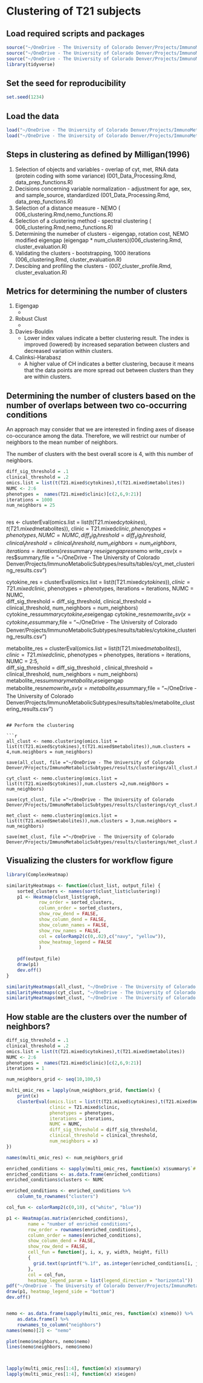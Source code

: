 # Clustering of T21 subjects

## Load required scripts and packages
```r
source("~/OneDrive - The University of Colorado Denver/Projects/ImmunoMetabolicSubtypes/R/data_prep_functions.R")
source("~/OneDrive - The University of Colorado Denver/Projects/ImmunoMetabolicSubtypes/R/nemo_functions.R")
source("~/OneDrive - The University of Colorado Denver/Projects/ImmunoMetabolicSubtypes/R/cluster_evaluation.R")
library(tidyverse)
```

## Set the seed for reproducibility

``` r
set.seed(1234)
```

## Load the data
```r
load("~/OneDrive - The University of Colorado Denver/Projects/ImmunoMetabolicSubtypes/data/processed/T21_standardized_cyt_met.RData")
load("~/OneDrive - The University of Colorado Denver/Projects/ImmunoMetabolicSubtypes/data/processed/processed_transcriptome.RData")
```

## Steps in clustering as defined by Milligan(1996)

1. Selection of objects and variables - overlap of cyt, met, RNA data (protein coding with some variance) (001_Data_Processing.Rmd, data_prep_functions.R)
2. Decisions concerning variable normalization - adjustment for age, sex, and sample_source, standardized (001_Data_Processing.Rmd, data_prep_functions.R)
3. Selection of a distance measure - NEMO ( 006_clustering.Rmd,nemo_functions.R)
4. Selection of a clustering method - spectral clustering ( 006_clustering.Rmd,nemo_functions.R)
5. Determining the numeber of clusters - eigengap, rotation cost, NEMO modified eigengap (eigengap * num_clusters)(006_clustering.Rmd, cluster_evaluation.R)
6. Validating the clusters - bootstrapping, 1000 iterations (006_clustering.Rmd, cluster_evaluation.R)
7. Descibing and profiling the clusters - (007_cluster_profile.Rmd, cluster_evaluation.R) 


## Metrics for determining the number of clusters
1. Eigengap
	* 
2. Robust Clust
   *
3. Davies-Bouldin
   * Lower index values indicate a better clustering result. The index is improved (lowered) by increased separation between clusters and decreased variation within clusters.
4. Calinksi-Harabasz
   * A higher value of CH indicates a better clustering, because it means that the data points are more spread out between clusters than they are within clusters.

## Determining the number of clusters based on the number of overlaps between two co-occurring conditions


An  approach may consider that we are interested in finding axes of disease co-occurance among the data. Therefore, we will restrict our number of neighbors to the mean number of neighbors. 

The number of clusters with the best overall score is 4, with this number of neighbors. 

```r
diff_sig_threshold = .1
clinical_threshold = .2
omics.list = list(t(T21.mixed$cytokines),t(T21.mixed$metabolites))
NUMC <- 2:6
phenotypes =  names(T21.mixed$clinic)[c(2,6,9:21)]
iterations = 1000
num_neighbors = 25

```

``` r

```

res <- clusterEval(omics.list = list(t(T21.mixed$cytokines),t(T21.mixed$metabolites)),
                clinic = T21.mixed$clinic,
                phenotypes = phenotypes,
                NUMC = NUMC,  
                diff_sig_threshold = diff_sig_threshold,
                clinical_threshold = clinical_threshold,
                num_neighbors = num_neighbors,
                iterations = iterations)
res$summary
res$eigengap
res$nemo
write_csv(x = res$summary,file = "~/OneDrive - The University of Colorado Denver/Projects/ImmunoMetabolicSubtypes/results/tables/cyt_met_clustering_results.csv")


cytokine_res = clusterEval(omics.list = list(t(T21.mixed$cytokines)),
						clinic = T21.mixed$clinic,
					 	phenotypes = phenotypes,
					  	iterations = iterations, 
						NUMC = NUMC,  
                      diff_sig_threshold = diff_sig_threshold,
                      clinical_threshold = clinical_threshold,
                      num_neighbors = num_neighbors)
cytokine_res$summary
cytokine_res$eigengap
cytokine_res$nemo
write_csv(x = cytokine_res$summary,file = "~/OneDrive - The University of Colorado Denver/Projects/ImmunoMetabolicSubtypes/results/tables/cytokine_clustering_results.csv")

metabolite_res = clusterEval(omics.list = list(t(T21.mixed$metabolites)),
						clinic = T21.mixed$clinic,
					 	phenotypes = phenotypes,
					  	iterations = iterations, 
						NUMC = 2:5,  
                      diff_sig_threshold = diff_sig_threshold ,
                      clinical_threshold = clinical_threshold,
                      num_neighbors = num_neighbors)
metabolite_res$summary
metabolite_res$eigengap
metabolite_res$nemo
write_csv(x = metabolite_res$summary,file = "~/OneDrive - The University of Colorado Denver/Projects/ImmunoMetabolicSubtypes/results/tables/metabolite_clustering_results.csv")
```

## Perform the clustering

```r
all_clust <- nemo.clustering(omics.list = list(t(T21.mixed$cytokines),t(T21.mixed$metabolites)),num.clusters = 4,num.neighbors = num_neighbors)

save(all_clust, file ="~/OneDrive - The University of Colorado Denver/Projects/ImmunoMetabolicSubtypes/results/clusterings/all_clust.RData")

cyt_clust <- nemo.clustering(omics.list = list(t(T21.mixed$cytokines)),num.clusters =2,num.neighbors = num_neighbors)

save(cyt_clust, file ="~/OneDrive - The University of Colorado Denver/Projects/ImmunoMetabolicSubtypes/results/clusterings/cyt_clust.RData")

met_clust <- nemo.clustering(omics.list = list(t(T21.mixed$metabolites)),num.clusters = 3,num.neighbors = num_neighbors)

save(met_clust, file ="~/OneDrive - The University of Colorado Denver/Projects/ImmunoMetabolicSubtypes/results/clusterings/met_clust.RData")

```

## Visualizing the clusters for workflow figure

```r
library(ComplexHeatmap)

similarityHeatmaps <- function(clust_list, output_file) {
    sorted_clusters <- names(sort(clust_list$clustering))
    p1 <- Heatmap(clust_list$graph,
            row_order = sorted_clusters,
            column_order = sorted_clusters,
            show_row_dend = FALSE,
            show_column_dend = FALSE,
            show_column_names = FALSE,
            show_row_names = FALSE,
            col = colorRamp2(c(0,.02),c("navy", "yellow")),
            show_heatmap_legend = FALSE
            )
    
    pdf(output_file)
    draw(p1)
    dev.off()
}

similarityHeatmaps(all_clust, "~/OneDrive - The University of Colorado Denver/Projects/ImmunoMetabolicSubtypes/results/similarity_heatmaps/met_cyt.pdf")
similarityHeatmaps(cyt_clust, "~/OneDrive - The University of Colorado Denver/Projects/ImmunoMetabolicSubtypes/results/similarity_heatmaps/cyt.pdf")
similarityHeatmaps(met_clust, "~/OneDrive - The University of Colorado Denver/Projects/ImmunoMetabolicSubtypes/results/similarity_heatmaps/met.pdf")


```


## How stable are the clusters over the number of neighbors?

```r
diff_sig_threshold = .1
clinical_threshold = .2
omics.list = list(t(T21.mixed$cytokines),t(T21.mixed$metabolites))
NUMC <- 2:6
phenotypes =  names(T21.mixed$clinic)[c(2,6,9:21)]
iterations = 1

num_neighbors_grid <- seq(10,100,5)

multi_omic_res = lapply(num_neighbors_grid, function(x) {
    print(x)
    clusterEval(omics.list = list(t(T21.mixed$cytokines),t(T21.mixed$metabolites)),
                clinic = T21.mixed$clinic,
                phenotypes = phenotypes,
                iterations = iterations,
                NUMC = NUMC,  
                diff_sig_threshold = diff_sig_threshold,
                clinical_threshold = clinical_threshold,
                num_neighbors = x)
})

names(multi_omic_res) <- num_neighbors_grid

enriched_conditions <- sapply(multi_omic_res, function(x) x$summary$`# of enriched conditions`)
enriched_conditions <- as.data.frame(enriched_conditions)
enriched_conditions$clusters <- NUMC

enriched_conditions <- enriched_conditions %>%
    column_to_rownames("clusters")

col_fun <- colorRamp2(c(0,10), c("white", "blue"))

p1 <- Heatmap(as.matrix(enriched_conditions),
        name = "number of enriched conditions",
        row_order = rownames(enriched_conditions),
        column_order = names(enriched_conditions),
        show_column_dend = FALSE,
        show_row_dend = FALSE,
        cell_fun = function(j, i, x, y, width, height, fill) 
        {
          grid.text(sprintf("%.1f", as.integer(enriched_conditions[i, j])), x, y, gp = gpar(fontsize = 6))
        },
        col = col_fun,
        heatmap_legend_param = list(legend_direction = "horizontal"))
pdf("~/OneDrive - The University of Colorado Denver/Projects/ImmunoMetabolicSubtypes/results/neighbors/num_neighbors_2024_04_19.pdf", height = 2, width = 4)
draw(p1, heatmap_legend_side = "bottom")
dev.off()


nemo <- as.data.frame(sapply(multi_omic_res, function(x) x$nemo)) %>%
    as.data.frame() %>%
    rownames_to_column("neighbors")
names(nemo)[2] <- "nemo"

plot(nemo$neighbors, nemo$nemo)
lines(nemo$neighbors, nemo$nemo)



lapply(multi_omic_res[1:4], function(x) x$summary)
lapply(multi_omic_res[1:4], function(x) x$eigen)


```
